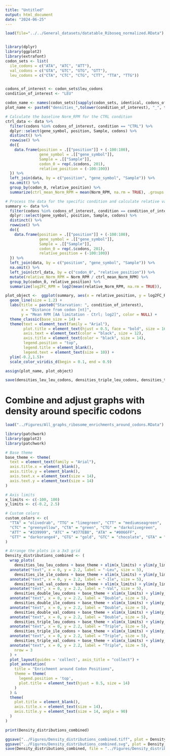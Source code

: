 ```yaml
---
title: "Untitled"
output: html_document
date: "2024-06-25"
---
```


```r
load(file="../../General_datasets/datatable_Riboseq_normalized.RData")


library(dplyr)
library(ggplot2)
library(extrafont)
codon_sets <- list(
  ile_codons = c("ATA", "ATC", "ATT"),
  val_codons = c("GTA", "GTC", "GTG", "GTT"),
  leu_codons = c("CTA", "CTC", "CTG", "CTT", "TTA", "TTG"))


codons_of_interest <- codon_sets$leu_codons
condition_of_interest <- "LEU"

codon_name <- names(codon_sets)[sapply(codon_sets, identical, codons_of_interest)]
plot_name <- paste0("densities_",tolower(condition_of_interest), "_", tolower(codon_name))

# Calculate the baseline Norm_RPM for the CTRL condition
ctrl_data <- data %>%
  filter(codons %in% codons_of_interest, condition == "CTRL") %>%
  dplyr::select(gene_symbol, position, Sample, codons) %>%
  distinct() %>%
  rowwise() %>%
  do({
    data.frame(position = .[["position"]] + (-100:100), 
               gene_symbol = .[["gene_symbol"]], 
               Sample = .[["Sample"]],
               codon_0 = rep(.$codons, 201),
               relative_position = (-100:100))
  }) %>%
  left_join(data, by = c("position", "gene_symbol", "Sample")) %>%
  na.omit() %>%
  group_by(codon_0, relative_position) %>%
  summarize(ctrl_mean_Norm_RPM = mean(Norm_RPM, na.rm = TRUE), .groups = 'drop')

# Process the data for the specific condition and calculate relative values
summary <- data %>%
  filter(codons %in% codons_of_interest, condition == condition_of_interest) %>%
  dplyr::select(gene_symbol, position, Sample, codons) %>%
  distinct() %>%
  rowwise() %>%
  do({
    data.frame(position = .[["position"]] + (-100:100), 
               gene_symbol = .[["gene_symbol"]], 
               Sample = .[["Sample"]],
               codon_0 = rep(.$codons, 201),
               relative_position = (-100:100))
  }) %>%
  left_join(data, by = c("position", "gene_symbol", "Sample")) %>%
  na.omit() %>%
  left_join(ctrl_data, by = c("codon_0", "relative_position")) %>%
  mutate(relative_Norm_RPM = Norm_RPM / ctrl_mean_Norm_RPM) %>%
  group_by(codon_0, relative_position) %>%
  summarize(log2FC_RPM = log2(mean(relative_Norm_RPM, na.rm = TRUE)), .groups = 'drop')

plot_object <-  ggplot(summary, aes(x = relative_position, y = log2FC_RPM, color = codon_0)) +
  geom_line(size = 1.2) +  
  labs(title = paste0("Starvation: ", condition_of_interest),
       x = "Distance from codon [nt]",
       y = "Mean RPM [AA limitation - Ctrl; log2]", color = NULL) +
  theme_classic(base_size = 14) +  
  theme(text = element_text(family = "Arial"),
        plot.title = element_text(hjust = 0.5, face = "bold", size = 16), 
        axis.text = element_text(color = "black", size = 12),  
        axis.title = element_text(color = "black", size = 14),  
        legend.position = "top",  
        legend.title = element_blank(),  
        legend.text = element_text(size = 10)) + 
  ylim(-0.2,1.5)+
  scale_color_viridis_d(begin = 0.1, end = 0.9)

assign(plot_name, plot_object)
```

```r
save(densities_leu_leu_codons, densities_triple_leu_codons, densities_triple_ile_codons, densities_double_ile_codons, densities_double_leu_codons, densities_double_val_codons, densities_ile_ile_codons, densities_triple_val_codons, densities_val_val_codons, file = "../Figures/All_graphs_ribosome_enrichments_around_codons.RData")
```


# Combine and adjust graphs with density around specific codons
```r
load("../Figures/All_graphs_ribosome_enrichments_around_codons.RData")
```


```r
library(patchwork)
library(ggplot2)
library(patchwork)

# Base theme
base_theme <- theme(
  text = element_text(family = "Arial"),
  axis.title.x = element_blank(),
  axis.title.y = element_blank(),
  axis.text.x = element_text(size = 14),
  axis.text.y = element_text(size = 14)
)

# Axis limits
x_limits <- c(-100, 100)
y_limits <- c(-0.2, 2.5)

# Custom colors
custom_colors <- c(
  "TTA" = "olivedrab", "TTG" = "limegreen", "CTT" = "mediumseagreen",
  "CTC" = "greenyellow", "CTA" = "green", "CTG" = "darkolivegreen", 
  "ATT" = "#339999", "ATC" = "#377EB8", "ATA" = "#0066FF", 
  "GTT" = "darkorange4", "GTG" = "gold", "GTC" = "chocolate", "GTA" = "#FF7F00"
)

# Arrange the plots in a 3x3 grid
Density_distributions_combined <- (
  wrap_plots(
    densities_leu_leu_codons + base_theme + xlim(x_limits) + ylim(y_limits) + scale_color_manual(values = custom_colors) +
  annotate("text", x = 0, y = 2.2, label = "-Leu", size = 5),
    densities_ile_ile_codons + base_theme + xlim(x_limits) + ylim(y_limits) + scale_color_manual(values = custom_colors)+
  annotate("text", x = 0, y = 2.2, label = "-Ile", size = 5),
    densities_val_val_codons + base_theme + xlim(x_limits) + ylim(y_limits) + scale_color_manual(values = custom_colors)+
  annotate("text", x = 0, y = 2.2, label = "-Val", size = 5),
    densities_double_leu_codons + base_theme + xlim(x_limits) + ylim(y_limits) + scale_color_manual(values = custom_colors)+
  annotate("text", x = 0, y = 2.2, label = "Double", size = 5),
    densities_double_ile_codons + base_theme + xlim(x_limits) + ylim(y_limits) + scale_color_manual(values = custom_colors)+
  annotate("text", x = 0, y = 2.2, label = "Double", size = 5),
    densities_double_val_codons + base_theme + xlim(x_limits) + ylim(y_limits) + scale_color_manual(values = custom_colors)+
  annotate("text", x = 0, y = 2.2, label = "Double", size = 5),
    densities_triple_leu_codons + base_theme + xlim(x_limits) + ylim(y_limits) + scale_color_manual(values = custom_colors)+
  annotate("text", x = 0, y = 2.2, label = "Triple", size = 5),
    densities_triple_ile_codons + base_theme + xlim(x_limits) + ylim(y_limits) + scale_color_manual(values = custom_colors)+
  annotate("text", x = 0, y = 2.2, label = "Triple", size = 5),
    densities_triple_val_codons + base_theme + xlim(x_limits) + ylim(y_limits) + scale_color_manual(values = custom_colors)+
  annotate("text", x = 0, y = 2.2, label = "Triple", size = 5),
    nrow = 3
  ) +
  plot_layout(guides = 'collect', axis_title = "collect") +
  plot_annotation(
    title = "Enrichment around Codon Positions",
    theme = theme(
      legend.position = 'top',
      plot.title = element_text(hjust = 0.5, size = 14)
    )
  ) &
  theme(
    plot.title = element_blank(),
    axis.title.x = element_text(size = 14),
    axis.title.y = element_text(size = 14, angle = 90)
  )
)

print(Density_distributions_combined)

ggsave("../Figures/Density_distributions_combined.tiff", plot = Density_distributions_combined, width = 9, height = 9, dpi = 300)
ggsave("../Figures/Density_distributions_combined.svg", plot = Density_distributions_combined, width = 9, height = 9, dpi = 300)
save(Density_distributions_combined, file = "../Figures/Density_distributions_combined.RData")
```

